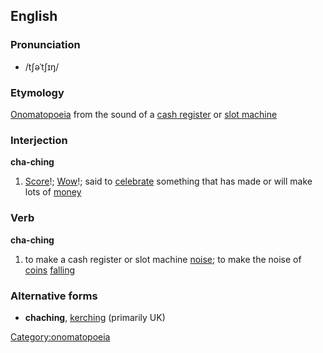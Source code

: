 ==English==
===Pronunciation===
* /tʃəˈtʃɪŋ/

===Etymology===
[[Onomatopoeia]] from the sound of a [[cash register]] or [[slot machine]]

===Interjection===
'''cha-ching'''
#[[Score]]!; [[Wow]]!; said to [[celebrate]] something that has made or will make lots of [[money]]

===Verb===
'''cha-ching'''
#to make a cash register or slot machine [[noise]]; to make the noise of [[coin]]s [[falling]]

===Alternative forms===
*'''chaching''', [[kerching]] (primarily UK)

[[Category:onomatopoeia]]